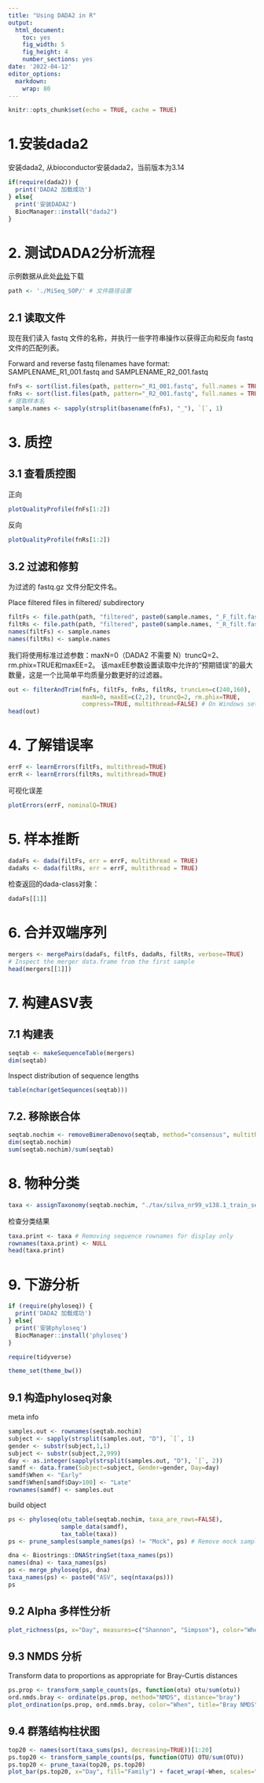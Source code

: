 ```yaml
---
title: "Using DADA2 in R"
output: 
  html_document: 
    toc: yes
    fig_width: 5
    fig_height: 4
    number_sections: yes
date: '2022-04-12'
editor_options: 
  markdown: 
    wrap: 80
---
```


```r
knitr::opts_chunk$set(echo = TRUE, cache = TRUE)
```

# 1.安装dada2

安装dada2, 从bioconductor安装dada2，当前版本为3.14

```r
if(require(dada2)) {
  print('DADA2 加载成功')
} else{
  print('安装DADA2')
  BiocManager::install("dada2")
}
```

# 2. 测试DADA2分析流程

示例数据从此处[此处](https://mothur.s3.us-east-2.amazonaws.com/wiki/miseqsopdata.zip)下载

```r
path <- './MiSeq_SOP/' # 文件路径设置
```

## 2.1 读取文件 

现在我们读入 fastq 文件的名称，并执行一些字符串操作以获得正向和反向 fastq
文件的匹配列表。

Forward and reverse fastq filenames have format: SAMPLENAME_R1_001.fastq and
SAMPLENAME_R2_001.fastq

```r
fnFs <- sort(list.files(path, pattern="_R1_001.fastq", full.names = TRUE))
fnRs <- sort(list.files(path, pattern="_R2_001.fastq", full.names = TRUE)) 
# 提取样本名 
sample.names <- sapply(strsplit(basename(fnFs), "_"), `[`, 1)
```

# 3. 质控

## 3.1 查看质控图 

正向

```r
plotQualityProfile(fnFs[1:2]) 
```

反向
```r
plotQualityProfile(fnRs[1:2])
```

## 3.2 过滤和修剪

为过滤的 fastq.gz 文件分配文件名。

Place filtered files in filtered/ subdirectory
```r
filtFs <- file.path(path, "filtered", paste0(sample.names, "_F_filt.fastq.gz"))
filtRs <- file.path(path, "filtered", paste0(sample.names, "_R_filt.fastq.gz"))
names(filtFs) <- sample.names
names(filtRs) <- sample.names
```

我们将使用标准过滤参数：maxN=0（DADA2 不需要 N）truncQ=2、rm.phix=TRUE和maxEE=2。
该maxEE参数设置读取中允许的“预期错误”的最大数量，这是一个比简单平均质量分数更好的过滤器。
```r
out <- filterAndTrim(fnFs, filtFs, fnRs, filtRs, truncLen=c(240,160),
                     maxN=0, maxEE=c(2,2), truncQ=2, rm.phix=TRUE,
                     compress=TRUE, multithread=FALSE) # On Windows set multithread=FALSE
head(out)
```


# 4. 了解错误率

```r
errF <- learnErrors(filtFs, multithread=TRUE)
errR <- learnErrors(filtRs, multithread=TRUE)
```


可视化误差
```r
plotErrors(errF, nominalQ=TRUE)
```

# 5. 样本推断

```r
dadaFs <- dada(filtFs, err = errF, multithread = TRUE)
dadaRs <- dada(filtRs, err = errF, multithread = TRUE)
```

检查返回的dada-class对象：

```r
dadaFs[[1]]
```

# 6. 合并双端序列 
```r
mergers <- mergePairs(dadaFs, filtFs, dadaRs, filtRs, verbose=TRUE)
# Inspect the merger data.frame from the first sample
head(mergers[[1]])
```

# 7. 构建ASV表
## 7.1 构建表 
```r
seqtab <- makeSequenceTable(mergers)
dim(seqtab)
```

Inspect distribution of sequence lengths

```r
table(nchar(getSequences(seqtab)))
```


## 7.2. 移除嵌合体

```r
seqtab.nochim <- removeBimeraDenovo(seqtab, method="consensus", multithread=FALSE, verbose=TRUE)
dim(seqtab.nochim)
sum(seqtab.nochim)/sum(seqtab)
```

# 8. 物种分类

```r
taxa <- assignTaxonomy(seqtab.nochim, "./tax/silva_nr99_v138.1_train_set.fa.gz", multithread=TRUE)
```

检查分类结果
```r
taxa.print <- taxa # Removing sequence rownames for display only
rownames(taxa.print) <- NULL
head(taxa.print)
```

# 9. 下游分析 

```r
if (require(phyloseq)) {
  print('DADA2 加载成功')
} else{
  print('安装phyloseq')
  BiocManager::install('phyloseq')
}

require(tidyverse)

theme_set(theme_bw())
```

## 9.1 构造phyloseq对象 

meta info

```r
samples.out <- rownames(seqtab.nochim)
subject <- sapply(strsplit(samples.out, "D"), `[`, 1)
gender <- substr(subject,1,1)
subject <- substr(subject,2,999)
day <- as.integer(sapply(strsplit(samples.out, "D"), `[`, 2))
samdf <- data.frame(Subject=subject, Gender=gender, Day=day)
samdf$When <- "Early"
samdf$When[samdf$Day>100] <- "Late"
rownames(samdf) <- samples.out
```

build object

```r
ps <- phyloseq(otu_table(seqtab.nochim, taxa_are_rows=FALSE),
               sample_data(samdf),
               tax_table(taxa))
ps <- prune_samples(sample_names(ps) != "Mock", ps) # Remove mock sample

dna <- Biostrings::DNAStringSet(taxa_names(ps))
names(dna) <- taxa_names(ps)
ps <- merge_phyloseq(ps, dna)
taxa_names(ps) <- paste0("ASV", seq(ntaxa(ps)))
ps
```

## 9.2 Alpha 多样性分析 

```r
plot_richness(ps, x="Day", measures=c("Shannon", "Simpson"), color="When")
```

## 9.3 NMDS 分析

Transform data to proportions as appropriate for Bray-Curtis distances

```r
ps.prop <- transform_sample_counts(ps, function(otu) otu/sum(otu))
ord.nmds.bray <- ordinate(ps.prop, method="NMDS", distance="bray")
plot_ordination(ps.prop, ord.nmds.bray, color="When", title="Bray NMDS")
```

## 9.4 群落结构柱状图
```r
top20 <- names(sort(taxa_sums(ps), decreasing=TRUE))[1:20]
ps.top20 <- transform_sample_counts(ps, function(OTU) OTU/sum(OTU))
ps.top20 <- prune_taxa(top20, ps.top20)
plot_bar(ps.top20, x="Day", fill="Family") + facet_wrap(~When, scales="free_x")
```



